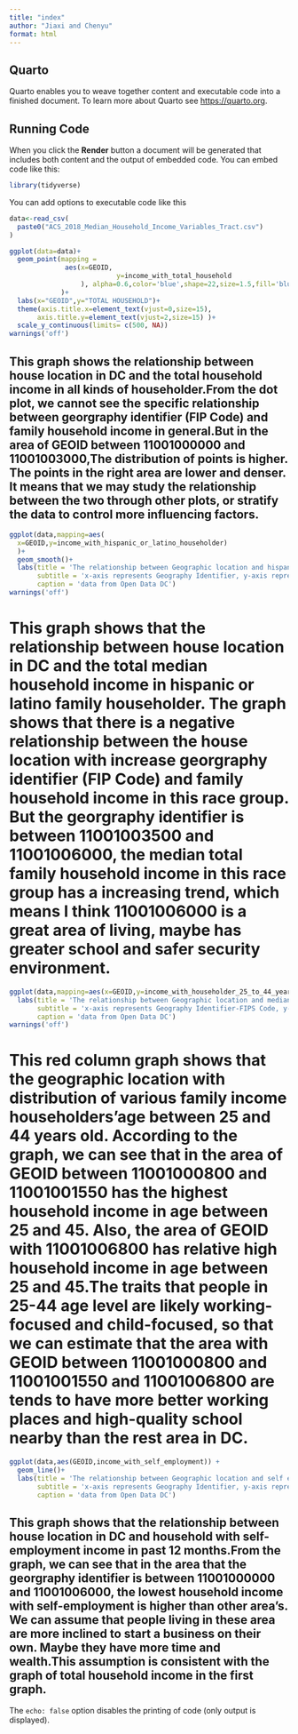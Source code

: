```yaml
---
title: "index"
author: "Jiaxi and Chenyu"
format: html
---
```


## Quarto

Quarto enables you to weave together content and executable code into a finished document. To learn more about Quarto see <https://quarto.org>.

## Running Code

When you click the **Render** button a document will be generated that includes both content and the output of embedded code. You can embed code like this:

```r
library(tidyverse)

```

You can add options to executable code like this

```r
data<-read_csv(
  paste0("ACS_2018_Median_Household_Income_Variables_Tract.csv")
)
```

```r
ggplot(data=data)+
  geom_point(mapping = 
              aes(x=GEOID,
                           y=income_with_total_household
                  ), alpha=0.6,color='blue',shape=22,size=1.5,fill='blue'
             )+
  labs(x="GEOID",y="TOTAL HOUSEHOLD")+
  theme(axis.title.x=element_text(vjust=0,size=15),
       axis.title.y=element_text(vjust=2,size=15) )+
  scale_y_continuous(limits= c(500, NA))
warnings('off')
```
## This graph shows the relationship between house location in DC and the total household income in all kinds of householder.From the dot plot, we cannot see the specific relationship between georgraphy identifier (FIP Code) and family household income in general.But in the area of GEOID between 11001000000 and 11001003000,The distribution of points is higher. The points in the right area are lower and denser. It means that we may study the relationship between the two through other plots, or stratify the data to control more influencing factors.
```r
ggplot(data,mapping=aes(
  x=GEOID,y=income_with_hispanic_or_latino_householder)
  )+
  geom_smooth()+
  labs(title = 'The relationship between Geographic location and hispanic or latino household median household income',
       subtitle = 'x-axis represents Geography Identifier, y-axis represents median household income in past 12 months,hispanic or latino householder',
       caption = 'data from Open Data DC')
warnings('off')
```
# This graph shows that the relationship between house location in DC and the total median household income in hispanic or latino family householder. The graph shows that there is a negative relationship between the house location with increase georgraphy identifier (FIP Code) and family household income in this race group. But the georgraphy identifier is between 11001003500 and 11001006000, the median total family household income in this race group has a increasing trend, which means I think 11001006000 is a great area of living, maybe has greater school and safer security environment. 
```r
ggplot(data,mapping=aes(x=GEOID,y=income_with_householder_25_to_44_years,color="red"))+geom_col()+
  labs(title = 'The relationship between Geographic location and median of family household income in householders between 25 to 44 years old',
       subtitle = 'x-axis represents Geography Identifier-FIPS Code, y-axis represents median of family household income in householders between 25 to 44 years old',
       caption = 'data from Open Data DC')
warnings('off')
```
# This red column graph shows that the geographic location with distribution of various family income householders'age between 25 and 44 years old. According to the graph, we can see that in the area of GEOID between 11001000800 and 11001001550 has the highest household income in age between 25 and 45. Also, the area of GEOID with 11001006800 has relative high household income in age between 25 and 45.The traits that people in 25-44 age level are likely working-focused and child-focused, so that we can estimate that the area with GEOID between 11001000800 and 11001001550 and 11001006800 are tends to have more better working places and high-quality school nearby than the rest area in DC. 


```r
ggplot(data,aes(GEOID,income_with_self_employment)) +
  geom_line()+
  labs(title = 'The relationship between Geographic location and self employment income',
       subtitle = 'x-axis represents Geography Identifier, y-axis represents income with self employment',
       caption = 'data from Open Data DC')
```
## This graph shows that the relationship between house location in DC and household with self-employment income in past 12 months.From the graph, we can see that in the area that the georgraphy identifier is between 11001000000 and 11001006000, the lowest household income with self-employment is higher than other area's. We can assume that people living in these area are more inclined to start a business on their own. Maybe they have more time and wealth.This assumption is consistent with the graph of total household income in the first graph.

The `echo: false` option disables the printing of code (only output is displayed).
